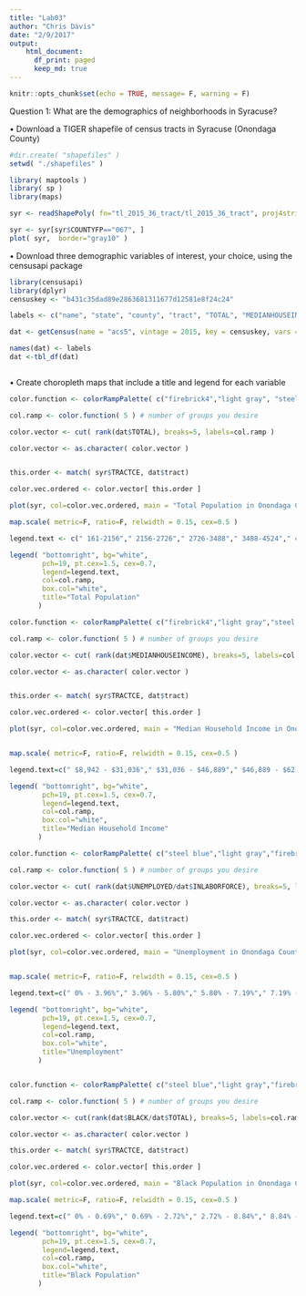 ```yaml
---
title: "Lab03"
author: "Chris Davis"
date: "2/9/2017"
output: 
    html_document:
      df_print: paged
      keep_md: true
---
```



```r
knitr::opts_chunk$set(echo = TRUE, message= F, warning = F)
```



Question 1: What are the demographics of neighborhoods in Syracuse? 

•	Download a TIGER shapefile of census tracts in Syracuse (Onondaga County)

```r
#dir.create( "shapefiles" )
setwd( "./shapefiles" )

library( maptools )
library( sp )
library(maps)

syr <- readShapePoly( fn="tl_2015_36_tract/tl_2015_36_tract", proj4string=CRS("+proj=longlat +datum=WGS84") ) #had to download manually

syr <- syr[syr$COUNTYFP=="067", ]
plot( syr,  border="gray10" )
```

•	Download three demographic variables of interest, your choice, using the censusapi package

```r
library(censusapi)
library(dplyr)
censuskey <- "b431c35dad89e2863681311677d12581e8f24c24"

labels <- c("name", "state", "county", "tract", "TOTAL", "MEDIANHOUSEINCOME", "BLACK", "UNEMPLOYED", "INLABORFORCE", "POVERTY")

dat <- getCensus(name = "acs5", vintage = 2015, key = censuskey, vars = c("NAME","B01001_001E", "B19013_001E", "B01001B_001E", "B23025_005E", "B23025_002E", "B17001_002E"), region = "tract:*", regionin = "state: 36 + county:067")

names(dat) <- labels
dat <-tbl_df(dat)



```

•	Create choropleth maps that include a title and legend for each variable
```r
color.function <- colorRampPalette( c("firebrick4","light gray", "steel blue") ) 

col.ramp <- color.function( 5 ) # number of groups you desire

color.vector <- cut( rank(dat$TOTAL), breaks=5, labels=col.ramp )

color.vector <- as.character( color.vector )


this.order <- match( syr$TRACTCE, dat$tract)

color.vec.ordered <- color.vector[ this.order ]

plot(syr, col=color.vec.ordered, main = "Total Population in Onondaga County: Note How Unhelpful")

map.scale( metric=F, ratio=F, relwidth = 0.15, cex=0.5 )

legend.text <- c(" 161-2156"," 2156-2726"," 2726-3488"," 3488-4524"," 4524-7790")

legend( "bottomright", bg="white",
        pch=19, pt.cex=1.5, cex=0.7,
        legend=legend.text, 
        col=col.ramp, 
        box.col="white",
        title="Total Population" 
       )

```


```r
color.function <- colorRampPalette( c("firebrick4","light gray","steel blue") )  

col.ramp <- color.function( 5 ) # number of groups you desire

color.vector <- cut( rank(dat$MEDIANHOUSEINCOME), breaks=5, labels=col.ramp )

color.vector <- as.character( color.vector )


this.order <- match( syr$TRACTCE, dat$tract)

color.vec.ordered <- color.vector[ this.order ]

plot(syr, col=color.vec.ordered, main = "Median Household Income in Onondaga County")


map.scale( metric=F, ratio=F, relwidth = 0.15, cex=0.5 )

legend.text=c(" $8,942 - $31,036"," $31,036 - $46,889"," $46,889 - $62,637"," $62,637 - $75,268"," $75,268 - $125,724")

legend( "bottomright", bg="white",
        pch=19, pt.cex=1.5, cex=0.7,
        legend=legend.text, 
        col=col.ramp, 
        box.col="white",
        title="Median Household Income" 
       )

```

```r
color.function <- colorRampPalette( c("steel blue","light gray","firebrick4" ) ) 

col.ramp <- color.function( 5 ) # number of groups you desire

color.vector <- cut( rank(dat$UNEMPLOYED/dat$INLABORFORCE), breaks=5, labels=col.ramp )

color.vector <- as.character( color.vector )

this.order <- match( syr$TRACTCE, dat$tract)

color.vec.ordered <- color.vector[ this.order ]

plot(syr, col=color.vec.ordered, main = "Unemployment in Onondaga County")


map.scale( metric=F, ratio=F, relwidth = 0.15, cex=0.5 )

legend.text=c(" 0% - 3.96%"," 3.96% - 5.80%"," 5.80% - 7.19%"," 7.19% - 10.58%"," 10.58% - 32.81%")

legend( "bottomright", bg="white",
        pch=19, pt.cex=1.5, cex=0.7,
        legend=legend.text, 
        col=col.ramp, 
        box.col="white",
        title="Unemployment" 
       )



```


```r
color.function <- colorRampPalette( c("steel blue","light gray","firebrick4" ) ) 

col.ramp <- color.function( 5 ) # number of groups you desire

color.vector <- cut(rank(dat$BLACK/dat$TOTAL), breaks=5, labels=col.ramp )

color.vector <- as.character( color.vector )

this.order <- match( syr$TRACTCE, dat$tract)

color.vec.ordered <- color.vector[ this.order ]

plot(syr, col=color.vec.ordered, main = "Black Population in Onondaga County")

map.scale( metric=F, ratio=F, relwidth = 0.15, cex=0.5 )

legend.text=c(" 0% - 0.69%"," 0.69% - 2.72%"," 2.72% - 8.84%"," 8.84% - 24.14%"," 24.14% - 85.58%")

legend( "bottomright", bg="white",
        pch=19, pt.cex=1.5, cex=0.7,
        legend=legend.text, 
        col=col.ramp, 
        box.col="white",
        title="Black Population" 
       )
```


